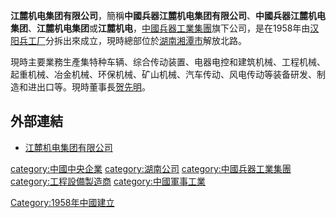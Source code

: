 '''江麓机电集团有限公司'''，簡稱'''中國兵器江麓机电集团有限公司'''、'''中國兵器江麓机电集团'''、'''江麓机电集团'''或'''江麓机电'''，[[中國兵器工業集團|中國兵器工業集團]]旗下公司，是在1958年由[[汉阳兵工厂|汉阳兵工厂]]分拆出來成立，現時總部位於[[湖南|湖南]][[湘潭市|湘潭市]]解放北路。

現時主要業務生產集特种车辆、综合传动装置、电器电控和建筑机械、工程机械、起重机械、冶金机械、环保机械、矿山机械、汽车传动、风电传动等装备研发、制造和进出口等。現時董事長[[贺先明|贺先明]]。

==外部連結==
*[https://web.archive.org/web/20140530022502/http://www.jianglu.com/ 江麓机电集团有限公司]

[[category:中國中央企業|category:中國中央企業]]
[[category:湖南公司|category:湖南公司]]
[[category:中國兵器工業集團|category:中國兵器工業集團]]
[[category:工程設備製造商|category:工程設備製造商]]
[[category:中國軍事工業|category:中國軍事工業]]
[[Category:1958年中國建立|Category:1958年中國建立]]